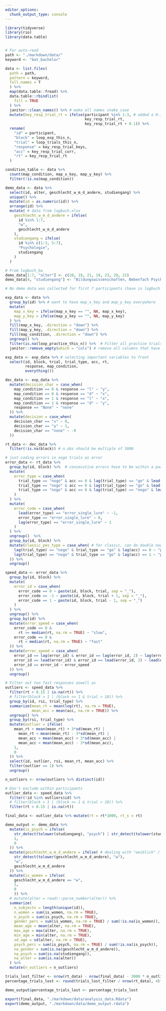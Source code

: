 ```yaml
---
editor_options:
  chunk_output_type: console
---
```

<!-- # Library calls -->
```r
library(tidyverse)
library(rio)
library(data.table)
```

```r

```

<!-- # Reading in data -->
```r
# For auto-read
path <- "./markdown/data/"
keyword <- "bat_bachelor"

data <- list.files(
  path = path,
  pattern = keyword,
  full.names = T
  ) %>%
  map(data.table::fread) %>% 
  data.table::rbindlist(
    fill = TRUE
  ) %>% 
  janitor::clean_names() %>% # make all names snake_case
  mutate(key_resp_trial_rt = ifelse(participant %in% 1:3, # added a 0.1 dead time after first three participants
                                    key_resp_trial_rt,
                                    key_resp_trial_rt + 0.1)) %>% 
  rename(
    "id" = participant,
    "block" = loop_exp_this_n,
    "trial" = loop_trials_this_n,
    "response" = key_resp_trial_keys,
    "acc" = key_resp_trial_corr,
    "rt" = key_resp_trial_rt
  )
```

```r
condition_table <- data %>% 
  count(map_condition, map_x_key, map_y_key) %>% 
  filter(!is.na(map_condition))
```

```r
demo_data <- data %>% 
  select(id, alter, geschlecht_w_m_d_andere, studiengang) %>% 
  unique() %>% 
  mutate(id = as.numeric(id)) %>% 
  arrange(id) %>% 
  mutate( # data from logbuch.xlsx
    geschlecht_w_m_d_andere = ifelse(
      id %in% 1:7,
      "w",
      geschlecht_w_m_d_andere
    ),
    studiengang = ifelse(
      id %in% c(1:3, 5:7),
      "Psychologie",
      studiengang
    )
  )

# From logbuch_ba
demo_data[1:7, "alter"] <- c(20, 19, 21, 19, 23, 20, 21)
demo_data[4, "studiengang"] <- "Bildungswissenschaften, Nebenfach Psychologie"

# No demo data was collected for first 7 participants (have in logbuch_ba.xlsx)
```

<!-- # Filtering out practice trials -->
```r
exp_data <- data %>% 
  group_by(id) %>% # want to have map_x_key and map_y_key everywhere
  mutate(
    map_x_key = ifelse(map_x_key == "", NA, map_x_key),
    map_y_key = ifelse(map_y_key == "", NA, map_y_key)
  ) %>% 
  fill(map_x_key, .direction = "down") %>% 
  fill(map_y_key, .direction = "down") %>% 
  fill(map_condition, .direction = "down") %>% 
  ungroup() %>% 
  filter(is.na(loop_practice_this_n)) %>%  # Filter all practice trials
  janitor::remove_empty(which = "cols") # remove all columns that have just NA, could also remove all empty rows aswell

exp_data <- exp_data %>% # selecting important variables to front
  select(id, block, trial, trial_type, acc, rt,
         response, map_condition,
         everything())
```

```r
dec_data <- exp_data %>% 
  mutate(decision_char = case_when(
    map_condition == 0 & response == "l" ~ "y",
    map_condition == 0 & response == "d" ~ "x",
    map_condition == 1 & response == "l" ~ "x",
    map_condition == 1 & response == "d" ~ "y",
    response == "None" ~ "none"
  )) %>% 
  mutate(decision = case_when(
    decision_char == "x" ~ 0,
    decision_char == "y" ~ 1,
    decision_char == "none" ~ -9
  ))
```

```r
rt_data <- dec_data %>% 
  filter(!is.na(block)) # n.obs should be multiple of 3000
```

```r
# just coding errors in nogo trials as error
error_data <- rt_data %>% 
  group_by(id, block) %>%  # consecutive errors have to be within a participant and block
  mutate(
    error_type = case_when(
      trial_type == "nogo" & acc == 0 & lag(trial_type) == "go" & lead(trial_type) =="go" ~ "error_single_lure",
      trial_type == "nogo" & acc == 0 & lag(trial_type) == "go" & lead(trial_type) == "nogo" ~ "error_double_lure_first",
      trial_type == "nogo" & acc == 0 & lag(trial_type) == "nogo" & lead(trial_type) == "go" ~ "error_double_lure_second",
    )
  ) %>% 
  mutate(
    error_code = case_when(
      lead(error_type) == "error_single_lure" ~ -1,
      error_type == "error_single_lure" ~ 0,
      lag(error_type) == "error_single_lure" ~ 1
    )
  ) %>% 
  ungroup()  %>% 
  group_by(id, block) %>% 
  mutate(classic_pes_type = case_when( # for classic, can do double nogo aswell
    lag(trial_type) == "nogo" & trial_type == "go" & lag(acc) == 0 ~ "post_error",
    lag(trial_type) == "nogo" & trial_type == "go" & lag(acc) == 1 ~ "post_correct"
  )) %>% 
  ungroup()
```

```r
speed_data <- error_data %>% 
  group_by(id, block) %>% 
  mutate(
    error_id = case_when(
      error_code == 0 ~ paste(id, block, trial, sep = "_"),
      error_code == -1 ~ paste(id, block, trial + 1, sep = "_"),
      error_code == 1 ~ paste(id, block, trial - 1, sep = "_")
    )
  ) %>% 
  ungroup() %>% 
  group_by(id) %>% 
  mutate(error_speed = case_when(
    error_code == 0 &
      rt >= median(rt, na.rm = TRUE) ~ "slow",
    error_code == 0 &
      rt < median(rt, na.rm = TRUE) ~ "fast"
  )) %>% 
  mutate(error_speed = case_when(
    error_id == lag(error_id) & error_id == lag(error_id, 2) ~ lag(error_speed),
    error_id == lead(error_id) & error_id == lead(error_id, 2) ~ lead(error_speed),
    error_id == error_id ~ error_speed
  )) %>% 
  ungroup()
```

```r
# Filter out too fast responses aswell as 
outliers <- speed_data %>% 
  filter(rt > 0.15 | is.na(rt)) %>% 
  # filter(block > 1 | (block <= 1 & trial > 10)) %>% 
  group_by(id, rsi, trial_type) %>% 
  summarize(mean_rt = mean(log(rt), na.rm = TRUE),
            mean_acc = mean(acc, na.rm = TRUE)) %>% 
  ungroup() %>% 
  group_by(rsi, trial_type) %>% 
  mutate(outlier = ifelse(
    mean_rt > mean(mean_rt) + 3*sd(mean_rt) |
      mean_rt < mean(mean_rt) - 3*sd(mean_rt) |
      mean_acc > mean(mean_acc) + 3*sd(mean_acc) |
      mean_acc < mean(mean_acc) - 3*sd(mean_acc),
    1,
    0
  )) %>% 
  select(id, outlier, rsi, mean_rt, mean_acc) %>% 
  filter(outlier == 1) %>% 
  ungroup()

n_outliers <- nrow(outliers %>% distinct(id))

# Don't exclude within participants
outlier_data <- speed_data %>% 
  filter(!id %in% outliers$id) %>% 
  # filter(block > 1 | (block <= 1 & trial > 10)) %>% 
  filter(rt > 0.15 | is.na(rt))

final_data <- outlier_data %>% mutate(rt = rt*1000, rt_s = rt)

```

```r
demo_output <- demo_data %>% 
  mutate(is_psych = ifelse(
    str_detect(tolower(studiengang), "psych") | str_detect(tolower(studiengang), "bildung"),
    1,
    0
  )) %>% 
  mutate(geschlecht_w_m_d_andere = ifelse( # dealing with "weiblich" / "mÃƒÂ¤nnlich"
    str_detect(tolower(geschlecht_w_m_d_andere), "w"),
    "w",
    geschlecht_w_m_d_andere
  )) %>% 
  mutate(is_women = ifelse(
    geschlecht_w_m_d_andere == "w",
    1,
    0
    )) %>% 
  # mutate(alter = readr::parse_number(alter)) %>% 
  summarize(
    n_subjects = length(unique(id)),
    n_women = sum(is_women, na.rm = TRUE),
    n_psych = sum(is_psych, na.rm = TRUE),
    gender_perc = sum(is_women, na.rm = TRUE) / sum(!is.na(is_women)),
    mean_age = mean(alter, na.rm = TRUE),
    max_age = max(alter, na.rm = TRUE),
    min_age = min(alter, na.rm = TRUE),
    sd_age = sd(alter, na.rm = TRUE),
    psych_perc = sum(is_psych, na.rm = TRUE) / sum(!is.na(is_psych)),
    na_gender = sum(is.na(geschlecht_w_m_d_andere)),
    na_psych = sum(is.na(studiengang)),
    na_alter = sum(is.na(alter))
  ) %>% 
  mutate(n_outliers = n_outliers)

```

```r
trials_lost_filter <- nrow(rt_data) - nrow(final_data) - 3000 * n_outliers # lose 3000 trials per outlier
percentage_trials_lost <- round(trials_lost_filter / nrow(rt_data), 4)*100

demo_output$percentage_trials_lost <- percentage_trials_lost
```


```r
export(final_data, "./markdown/data/analysis_data.Rdata")
export(demo_output, "./markdown/data/demo_output.rdata")
```

